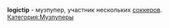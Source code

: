 {{Инфобокс для пуперов
|title2=logictip
|другие_ники=
|image3=[[Файл:Logictip.jpg|left]]
|caption3=
|сферы_творчества=RYTPMV
|год_начала=2016
|image4=
|caption4=
|имя_фамилия=
|дата_рождения=
|место_проживания=
|ссылки=
*[https://www.youtube.com/channel/UCJcljkJFzhunzIZQKiC2dSg Youtube]
*[https://www.youtube.com/channel/UCwkboj4LPcaL7ScBVO3pEVg Альт. канал]
}}

'''logictip''' - музпупер, участник нескольких [[соккер]]ов.
[[Категория:Музпуперы]]